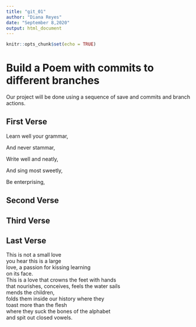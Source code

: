 ```yaml
---
title: "git_01"
author: "Diana Reyes"
date: "September 8,2020"
output: html_document
---
```


```r
knitr::opts_chunk$set(echo = TRUE)
```
# Build a Poem with commits to different branches
Our project will be done using a sequence of save and commits and branch actions.
<!-- Do not modify or change any text in "!--" bracketed areas such as this --- these are instructions to
you, if you change any of this the git program will notice it and compromise your git merging strategy !-->

## First Verse 
<!--Put the first five lines of a poem by Lewis Carrol in this section!-->  
Learn well your grammar,  

And never stammar,  

Write well and neatly,  

And sing most sweetly,  

Be enterprising,  

## Second Verse
<!--Put the first five lines of a poem by Robert Frost here!-->

## Third Verse
<!--Put the first two verses of The Walrus and the Carpenter here!-->

## Last Verse
<!--Put a short poem of your choice 8-20 lines,here!-->

This is not a small love  
you hear this is a large  
love, a passion for kissing learning  
on its face.  
This is a love that crowns the feet with hands  
that nourishes, conceives, feels the water sails  
mends the children,  
folds them inside our history where they  
toast more than the flesh  
where they suck the bones of the alphabet  
and spit out closed vowels.  
